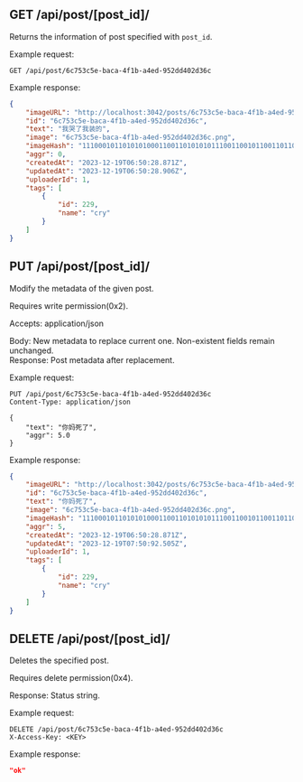## GET /api/post/\[post_id\]/

Returns the information of post specified with `post_id`.

Example request:

```http
GET /api/post/6c753c5e-baca-4f1b-a4ed-952dd402d36c
```

Example response:

```json
{
    "imageURL": "http://localhost:3042/posts/6c753c5e-baca-4f1b-a4ed-952dd402d36c.png",
    "id": "6c753c5e-baca-4f1b-a4ed-952dd402d36c",
    "text": "我哭了我装的",
    "image": "6c753c5e-baca-4f1b-a4ed-952dd402d36c.png",
    "imageHash": "1110001011010101000110011010101011100110010110011011001010110111",
    "aggr": 0,
    "createdAt": "2023-12-19T06:50:28.871Z",
    "updatedAt": "2023-12-19T06:50:28.906Z",
    "uploaderId": 1,
    "tags": [
        {
            "id": 229,
            "name": "cry"
        }
    ]
}
```

## PUT /api/post/\[post_id\]/

Modify the metadata of the given post.

Requires write permission(0x2).

Accepts: application/json

Body: New metadata to replace current one. Non-existent fields remain unchanged.  
Response: Post metadata after replacement.

Example request:

```http
PUT /api/post/6c753c5e-baca-4f1b-a4ed-952dd402d36c
Content-Type: application/json

{
    "text": "你妈死了",
    "aggr": 5.0
}
```

Example response:

```json
{
    "imageURL": "http://localhost:3042/posts/6c753c5e-baca-4f1b-a4ed-952dd402d36c.png",
    "id": "6c753c5e-baca-4f1b-a4ed-952dd402d36c",
    "text": "你妈死了",
    "image": "6c753c5e-baca-4f1b-a4ed-952dd402d36c.png",
    "imageHash": "1110001011010101000110011010101011100110010110011011001010110111",
    "aggr": 5,
    "createdAt": "2023-12-19T06:50:28.871Z",
    "updatedAt": "2023-12-19T07:50:92.505Z",
    "uploaderId": 1,
    "tags": [
        {
            "id": 229,
            "name": "cry"
        }
    ]
}
```


## DELETE /api/post/\[post_id\]/

Deletes the specified post.  

Requires delete permission(0x4).

Response: Status string.

Example request:

```http
DELETE /api/post/6c753c5e-baca-4f1b-a4ed-952dd402d36c
X-Access-Key: <KEY>
```

Example response:

```json
"ok"
```